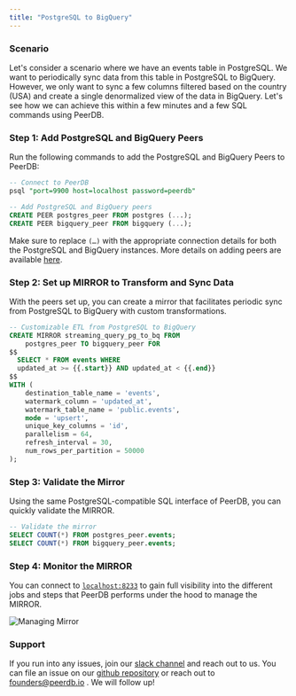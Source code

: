 ```yaml
---
title: "PostgreSQL to BigQuery"
---
```


### Scenario

Let's consider a scenario where we have an events table in PostgreSQL. We want to periodically sync data from this table in PostgreSQL to BigQuery. However, we only want to sync a few columns filtered based on the country (USA) and create a single denormalized view of the data in BigQuery. Let's see how we can achieve this within a few minutes and a few SQL commands using PeerDB.

### Step 1: Add PostgreSQL and BigQuery Peers

Run the following commands to add the PostgreSQL and BigQuery Peers to PeerDB:

```sql
-- Connect to PeerDB
psql "port=9900 host=localhost password=peerdb"

-- Add PostgreSQL and BigQuery peers
CREATE PEER postgres_peer FROM postgres (...);
CREATE PEER bigquery_peer FROM bigquery (...);
```

Make sure to replace `(…)` with the appropriate connection details for both the PostgreSQL and BigQuery instances. More details on adding peers are available [here](/sql/commands/create-peer).

### **Step 2: Set up MIRROR to Transform and Sync Data**

With the peers set up, you can create a mirror that facilitates periodic sync from PostgreSQL to BigQuery with custom transformations.

```sql
-- Customizable ETL from PostgreSQL to BigQuery
CREATE MIRROR streaming_query_pg_to_bq FROM
	postgres_peer TO bigquery_peer FOR
$$
  SELECT * FROM events WHERE
  updated_at >= {{.start}} AND updated_at < {{.end}}
$$
WITH (
	destination_table_name = 'events',
	watermark_column = 'updated_at',
	watermark_table_name = 'public.events',
	mode = 'upsert',
	unique_key_columns = 'id',
	parallelism = 64,
	refresh_interval = 30,
	num_rows_per_partition = 50000
);
```

### **Step 3: Validate the Mirror**

Using the same PostgreSQL-compatible SQL interface of PeerDB, you can quickly validate the MIRROR.

```sql
-- Validate the mirror
SELECT COUNT(*) FROM postgres_peer.events;
SELECT COUNT(*) FROM bigquery_peer.events;
```

### Step 4: Monitor the MIRROR

You can connect to [`localhost:8233`](http://`localhost:8233`) to gain full visibility into the different jobs and steps that PeerDB performs under the hood to manage the MIRROR.

![Managing Mirror](../images/managing_mirror.png)

### Support

If you run into any issues, join our [slack channel](https://join.slack.com/t/peerdb-public/shared_invite/zt-1wo9jydev-EXInbMtCtpAKFFWdi7QvLQ) and reach out to us. You can file an issue on our [github repository](https://github.com/peerdb-io/peerdb) or reach out to founders@peerdb.io . We will follow up!
